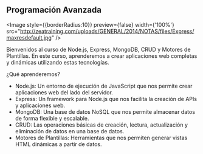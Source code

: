 

## Programación Avanzada

 <Image
    style={{borderRadius:10}}
    preview={false}
    width={'100%'}
    src="http://zeatraining.com/uploads/GENERAL/2014/NOTAS/files/Express/maxresdefault.jpg"
  />

Bienvenidos al curso de Node.js, Express, MongoDB, CRUD y Motores de Plantillas. En este curso, aprenderemos a crear aplicaciones web completas y dinámicas utilizando estas tecnologías.

¿Qué aprenderemos?

-   Node.js: Un entorno de ejecución de JavaScript que nos permite crear aplicaciones web del lado del servidor.
-   Express: Un framework para Node.js que nos facilita la creación de APIs y aplicaciones web.
-   MongoDB: Una base de datos NoSQL que nos permite almacenar datos de forma flexible y escalable.
-   CRUD: Las operaciones básicas de creación, lectura, actualización y eliminación de datos en una base de datos.
-   Motores de Plantillas: Herramientas que nos permiten generar vistas HTML dinámicas a partir de datos.

